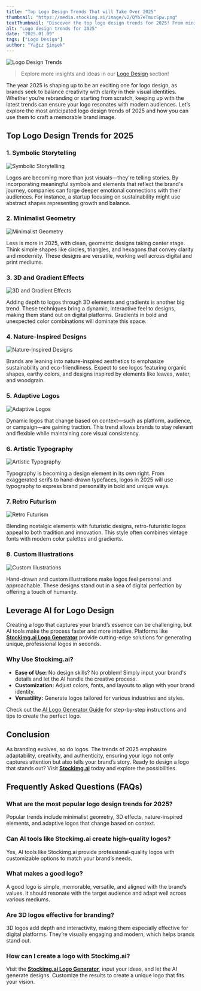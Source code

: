 ```yaml
---
title: "Top Logo Design Trends That will Take Over 2025"
thumbnail: "https://media.stockimg.ai/image/v2/QYb7eTmucSpw.png"
textThumbnail: "Discover the top logo design trends for 2025! From minimalist geometry to dynamic 3D effects, explore how logos are evolving to reflect the future of branding."
alt: "Logo design trends for 2025"
date: "2025.01.09"
tags: ["Logo Design"]
author: "Yağız Şimşek"
---
```


![Logo Design Trends](https://media.stockimg.ai/image/v2/QYb7eTmucSpw.png)

> Explore more insights and ideas in our [Logo Design](https://stockimg.ai/blog/logo-design/) section!

The year 2025 is shaping up to be an exciting one for logo design, as brands seek to balance creativity with clarity in their visual identities. Whether you’re rebranding or starting from scratch, keeping up with the latest trends can ensure your logo resonates with modern audiences. Let’s explore the most anticipated logo design trends of 2025 and how you can use them to craft a memorable brand image.

## Top Logo Design Trends for 2025

### 1. Symbolic Storytelling

![Symbolic Storytelling](https://media.stockimg.ai/designed/Oq-mP1lhpz67.png)

Logos are becoming more than just visuals—they're telling stories. By incorporating meaningful symbols and elements that reflect the brand's journey, companies can forge deeper emotional connections with their audiences. For instance, a startup focusing on sustainability might use abstract shapes representing growth and balance.

### 2. Minimalist Geometry

![Minimalist Geometry](https://media.stockimg.ai/designed/GBPSTrz_9sLj.png)

Less is more in 2025, with clean, geometric designs taking center stage. Think simple shapes like circles, triangles, and hexagons that convey clarity and modernity. These designs are versatile, working well across digital and print mediums.

### 3. 3D and Gradient Effects

![3D and Gradient Effects](https://media.stockimg.ai/designed/r5UKc27DPcCb.png)

Adding depth to logos through 3D elements and gradients is another big trend. These techniques bring a dynamic, interactive feel to designs, making them stand out on digital platforms. Gradients in bold and unexpected color combinations will dominate this space.

### 4. Nature-Inspired Designs

![Nature-Inspired Designs](https://media.stockimg.ai/designed/TGxkms2hOAGu.png)

Brands are leaning into nature-inspired aesthetics to emphasize sustainability and eco-friendliness. Expect to see logos featuring organic shapes, earthy colors, and designs inspired by elements like leaves, water, and woodgrain.

### 5. Adaptive Logos

![Adaptive Logos](https://media.stockimg.ai/designed/FQvbKhJqUcpo.png)

Dynamic logos that change based on context—such as platform, audience, or campaign—are gaining traction. This trend allows brands to stay relevant and flexible while maintaining core visual consistency.

### 6. Artistic Typography

![Artistic Typography](https://media.stockimg.ai/designed/sIaRA6o1kSFo.png)

Typography is becoming a design element in its own right. From exaggerated serifs to hand-drawn typefaces, logos in 2025 will use typography to express brand personality in bold and unique ways.

### 7. Retro Futurism

![Retro Futurism](https://media.stockimg.ai/designed/OXQeVyI5kuvb.png)

Blending nostalgic elements with futuristic designs, retro-futuristic logos appeal to both tradition and innovation. This style often combines vintage fonts with modern color palettes and gradients.

### 8. Custom Illustrations

![Custom Illustrations](https://media.stockimg.ai/designed/TMeTFjR2FRVO.png)

Hand-drawn and custom illustrations make logos feel personal and approachable. These designs stand out in a sea of digital perfection by offering a touch of humanity.

## Leverage AI for Logo Design

Creating a logo that captures your brand’s essence can be challenging, but AI tools make the process faster and more intuitive. Platforms like **[Stockimg.ai Logo Generator](https://stockimg.ai/category/ai-logo-generator)** provide cutting-edge solutions for generating unique, professional logos in seconds.

### Why Use Stockimg.ai?

- **Ease of Use:** No design skills? No problem! Simply input your brand's details and let the AI handle the creative process.
- **Customization:** Adjust colors, fonts, and layouts to align with your brand identity.
- **Versatility:** Generate logos tailored for various industries and styles.

Check out the [AI Logo Generator Guide](https://stockimg.ai/blog/guide/stockimg-logo-guide) for step-by-step instructions and tips to create the perfect logo.

## Conclusion

As branding evolves, so do logos. The trends of 2025 emphasize adaptability, creativity, and authenticity, ensuring your logo not only captures attention but also tells your brand’s story. Ready to design a logo that stands out? Visit **[Stockimg.ai](https://stockimg.ai)** today and explore the possibilities.

## Frequently Asked Questions (FAQs)

### What are the most popular logo design trends for 2025?
Popular trends include minimalist geometry, 3D effects, nature-inspired elements, and adaptive logos that change based on context.

### Can AI tools like Stockimg.ai create high-quality logos?
Yes, AI tools like Stockimg.ai provide professional-quality logos with customizable options to match your brand’s needs.

### What makes a good logo?
A good logo is simple, memorable, versatile, and aligned with the brand’s values. It should resonate with the target audience and adapt well across various mediums.

### Are 3D logos effective for branding?
3D logos add depth and interactivity, making them especially effective for digital platforms. They’re visually engaging and modern, which helps brands stand out.

### How can I create a logo with Stockimg.ai?
Visit the **[Stockimg.ai Logo Generator](https://stockimg.ai/category/ai-logo-generator)**, input your ideas, and let the AI generate designs. Customize the results to create a unique logo that fits your vision.
